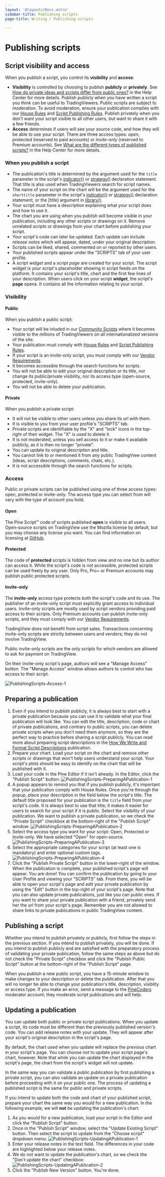 ```yaml
---
layout: '@layouts/Docs.astro'
sidebar-title: Publishing scripts
page-title: Writing / Publishing scripts

---
```


# Publishing scripts 


## Script visibility and access

When you publish a script, you control its **visibility** and
**access**:

-   **Visibility** is controlled by choosing to publish **publicly** or
    **privately**. See [How do private ideas and scripts differ from
    public
    ones?](https://www.tradingview.com/support/solutions/43000548335) in
    the Help Center for more details. Publish publicly when you have
    written a script you think can be useful to TradingViewers. Public
    scripts are subject to moderation. To avoid moderation, ensure your
    publication complies with our [House
    Rules](https://www.tradingview.com/support/solutions/43000591638)
    and [Script Publishing
    Rules](https://www.tradingview.com/support/solutions/43000590599).
    Publish privately when you don\'t want your script visible to all
    other users, but want to share it with a few friends.
-   **Access** determines if users will see your source code, and how
    they will be able to use your script. There are three access types:
    *open*, *protected* (reserved to paid accounts) or *invite-only*
    (reserved to Premium accounts). See [What are the different types of
    published
    scripts?](https://www.tradingview.com/support/solutions/43000482573)
    in the Help Center for more details.

### When you publish a script

-   The publication\'s title is determined by the argument used for the
    `title` parameter in the script\'s
    [indicator()](https://www.tradingview.com/pine-script-reference/v5/#fun_indicator)
    or
    [strategy()](https://www.tradingview.com/pine-script-reference/v5/#fun_strategy)
    declaration statement. That title is also used when TradingViewers
    search for script names.
-   The name of your script on the chart will be the argument used for
    the `shorttitle` parameter in the script\'s
    [indicator()](https://www.tradingview.com/pine-script-reference/v5/#fun_indicator)
    or
    [strategy()](https://www.tradingview.com/pine-script-reference/v5/#fun_strategy)
    declaration statement, or the [title] argument in
    [library()](https://www.tradingview.com/pine-script-reference/v5/#fun_library).
-   Your script must have a description explaining what your script does
    and how to use it.
-   The chart you are using when you publish will become visible in your
    publication, including any other scripts or drawings on it. Remove
    unrelated scripts or drawings from your chart before publishing your
    script.
-   Your script\'s code can later be updated. Each update can include
    *release notes* which will appear, dated, under your original
    description.
-   Scripts can be liked, shared, commented on or reported by other
    users.
-   Your published scripts appear under the \"SCRIPTS\" tab of your user
    profile.
-   A *script widget* and a *script page* are created for your script.
    The script widget is your script\'s placeholder showing in script
    feeds on the platform. It contains your script\'s title, chart and
    the first few lines of your description. When users click on your
    script **widget**, the script\'s **page** opens. It contains all the
    information relating to your script.

### Visibility

#### Public

When you publish a public script:

-   Your script will be inluded in our [Community
    Scripts](https://www.tradingview.com/scripts/) where it becomes
    visible to the millions of TradingViewers on all internationalized
    versions of the site.
-   Your publication must comply with [House
    Rules](https://www.tradingview.com/support/solutions/43000591638)
    and [Script Publishing
    Rules](https://www.tradingview.com/support/solutions/43000590599).
-   If your script is an invite-only script, you must comply with our
    [Vendor
    Requirements](https://www.tradingview.com/support/solutions/43000549951).
-   It becomes accessible through the search functions for scripts.
-   You will not be able to edit your original description or its title,
    nor change its public/private visibility, nor its access type
    (open-source, protected, invite-only).
-   You will not be able to delete your publication.

#### Private

When you publish a private script:

-   It will not be visible to other users unless you share its url with
    them.
-   It is visible to you from your user profile\'s \"SCRIPTS\" tab.
-   Private scripts are identifiable by the \"X\" and \"lock\" icons in
    the top-right of their widget. The \"X\" is used to delete it.
-   It is not moderated, unless you sell access to it or make it
    available publicly, as it is then no longer \"private\".
-   You can update its original description and title.
-   You cannot link to or mentioned it from any public TradingView
    content (ideas, script descriptions, comments, chats, etc.).
-   It is not accessible through the search functions for scripts.

### Access

Public or private scripts can be published using one of three access
types: open, protected or invite-only. The access type you can select
from will vary with the type of account you hold.

#### Open

The Pine Script™ code of scripts published **open** is visible to all
users. Open-source scripts on TradingView use the Mozilla license by
default, but you may choose any license you want. You can find
information on licensing at
[GitHub](https://help.github.com/articles/licensing-a-repository/).

#### Protected

The code of **protected** scripts is hidden from view and no one but its
author can access it. While the script\'s code is not accessible,
protected scripts can be used freely by any user. Only Pro, Pro+ or
Premium accounts may publish public protected scripts.

#### Invite-only

The **invite-only** access type protects both the script\'s code and its
use. The publisher of an invite-only script must explicitly grant access
to individual users. Invite-only scripts are mostly used by script
vendors providing paid access to their scripts. Only Premium accounts
can publish invite-only scripts, and they must comply with our [Vendor
Requirements](https://www.tradingview.com/support/solutions/43000549951).

TradingView does not benefit from script sales. Transactions concerning
invite-only scripts are strictly between users and vendors; they do not
involve TradingView.

Public invite-only scripts are the only scripts for which vendors are
allowed to ask for payment on TradingView.

On their invite-only script\'s page, authors will see a \"Manage
Access\" button. The \"Manage Access\" window allows authors to control
who has access to their script.

![PublishingScripts-Access-1](@assets/writing/PublishingScripts-Access-1.png)

## Preparing a publication

1.  Even if you intend to publish publicly, it is always best to start
    with a private publication because you can use it to validate what
    your final publication will look like. You can edit the title,
    description, code or chart of private publications, and contrary to
    public scripts, you can delete private scripts when you don\'t need
    them anymore, so they are the perfect way to practice before sharing
    a script publicly. You can read more about preparing script
    descriptions in the [How We Write and Format Script
    Descriptions](https://www.tradingview.com/chart/SSP/aOYEvBxw-How-We-Write-and-Format-Script-Descriptions/)
    publication.
2.  Prepare your chart. Load your script on the chart and remove other
    scripts or drawings that won\'t help users understand your script.
    Your script\'s plots should be easy to identify on the chart that
    will be published with it.
3.  Load your code in the Pine Editor if it isn\'t already. In the
    Editor, click the \"Publish Script\" button:
    ![PublishingScripts-PreparingAPublication-1](@assets/writing/PublishingScripts-PreparingAPublication-1.png)
4.  A popup appears to remind you that if you publish publicly, it\'s
    important that your publication comply with House Rules. Once
    you\'re through the popup, place your description in the field below
    the script\'s title. The default title proposed for your publication
    is the `title` field from your script\'s code. It is always best to
    use that title; it makes it easier for users to search for your
    script if it is public. Select the visibility of your publication.
    We want to publish a private publication, so we check the \"Private
    Script\" checkbox at the bottom-right of the \"Publish Script\"
    window:
    ![PublishingScripts-PreparingAPublication-2](@assets/writing/PublishingScripts-PreparingAPublication-2.png)
5.  Select the access type you want for your script: Open, Protected or
    Invite-only. We have selected \"Open\" for open-source.
    ![PublishingScripts-PreparingAPublication-3](@assets/writing/PublishingScripts-PreparingAPublication-3.png)
6.  Select the appropriate categories for your script (at least one is
    mandatory) and enter optional custom tags.
    ![PublishingScripts-PreparingAPublication-4](@assets/writing/PublishingScripts-PreparingAPublication-4.png)
7.  Click the \"Publish Private Script\" button in the lower-right of
    the window. When the publication is complete, your published
    script\'s page will appear. You are done! You can confirm the
    publication by going to your User Profile and viewing your
    \"SCRIPTS\" tab. From there, you will be able to open your script\'s
    page and edit your private publication by using the \"Edit\" button
    in the top-right of your script\'s page. Note that you can also
    update private publications, just like you can public ones. If you
    want to share your private publication with a friend, privately send
    her the url from your script\'s page. Remember you are not allowed
    to share links to private publications in public TradingView
    content.

## Publishing a script

Whether you intend to publish privately or publicly, first follow the
steps in the previous section. If you intend to publish privately, you
will be done. If you intend to publish publicly and are satisfied with
the preparatory process of validating your private publication, follow
the same steps as above but do not check the \"Private Script\" checkbox
and click the \"Publish Public Script\" button at the bottom-right of
the \"Publish Script\" page.

When you publish a new public script, you have a 15-minute window to
make changes to your description or delete the publication. After that
you will no longer be able to change your publication\'s title,
description, visiblity or access type. If you make an error, send a
message to the [PineCoders](https://www.tradingview.com/u/PineCoders/)
moderator account; they moderate script publications and will help.

## Updating a publication

You can update both public or private script publications. When you
update a script, its code must be different than the previously
published version\'s code. You can add release notes with your update.
They will appear after your script\'s original description in the
script\'s page.

By default, the chart used when you update will replace the previous
chart in your script\'s page. You can choose not to update your script
page\'s chart, however. Note that while you can update the chart
displayed in the script\'s page, the chart from the script\'s widget
will not update.

In the same way you can validate a public publication by first
publishing a private script, you can also validate an update on a
private publication before proceeding with it on your public one. The
process of updating a published script is the same for public and
private scripts.

If you intend to update both the code and chart of your published
script, prepare your chart the same way you would for a new publication.
In the following example, we will **not** be updating the publication\'s
chart:

1.  As you would for a new publication, load your script in the Editor
    and click the \"Publish Script\" button.
2.  Once in the \"Publish Script\" window, select the \"Update Existing
    Script\" button. Then select the script to update from the \"Choose
    script\" dropdown menu:
    ![PublishingScripts-UpdatingAPublication-1](@assets/writing/PublishingScripts-UpdatingAPublication-1.png)
3.  Enter your release notes in the text field. The differences in your
    code are highlighted below your release notes.
4.  We do not want to update the publication\'s chart, so we check the
    \"Don\'t update the chart\" checkbox:
    ![PublishingScripts-UpdatingAPublication-2](@assets/writing/PublishingScripts-UpdatingAPublication-2.png)
5.  Click the \"Publish New Version\" button. You\'re done.


